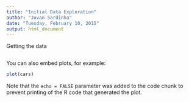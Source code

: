 ```yaml
---
title: "Initial Data Exploration"
author: "Jovan Sardinha"
date: "Tuesday, February 10, 2015"
output: html_document
---
```



Getting the data
```r

```

You can also embed plots, for example:

```r
plot(cars)
```

Note that the `echo = FALSE` parameter was added to the code chunk to prevent printing of the R code that generated the plot.
